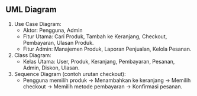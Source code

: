 
## UML Diagram
   1. Use Case Diagram:
      - Aktor: Pengguna, Admin
      - Fitur Utama: Cari Produk, Tambah ke Keranjang, Checkout, Pembayaran, Ulasan Produk.
      - Fitur Admin: Manajemen Produk, Laporan Penjualan, Kelola Pesanan.
   2. Class Diagram:
      - Kelas Utama: User, Produk, Keranjang, Pembayaran, Pesanan, Admin, Diskon, Ulasan.
   3. Sequence Diagram (contoh urutan checkout):
      - Pengguna memilih produk → Menambahkan ke keranjang → Memilih checkout → Memilih metode pembayaran → Konfirmasi pesanan.